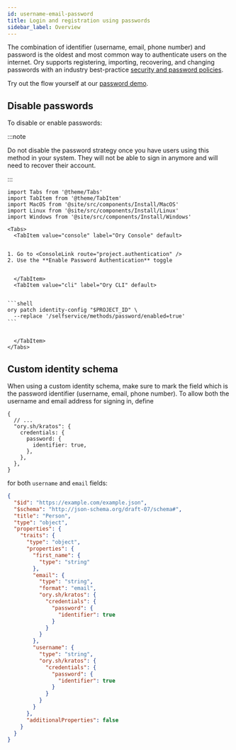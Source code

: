 ```yaml
---
id: username-email-password
title: Login and registration using passwords
sidebar_label: Overview
---
```


The combination of identifier (username, email, phone number) and password is the oldest and most common way to authenticate users
on the internet. Ory supports registering, importing, recovering, and changing passwords with an industry best-practice
[security and password policies](../../../concepts/password-policy.mdx).

Try out the flow yourself at our [password demo](https://nervous-gauss-bl8cfxwz4w.projects.oryapis.com/ui/registration).

## Disable passwords

To disable or enable passwords:

:::note

Do not disable the password strategy once you have users using this method in your system. They will not be able to sign in
anymore and will need to recover their account.

:::

````mdx-code-block
import Tabs from '@theme/Tabs'
import TabItem from '@theme/TabItem'
import MacOS from '@site/src/components/Install/MacOS'
import Linux from '@site/src/components/Install/Linux'
import Windows from '@site/src/components/Install/Windows'

<Tabs>
  <TabItem value="console" label="Ory Console" default>


1. Go to <ConsoleLink route="project.authentication" />
2. Use the **Enable Password Authentication** toggle


  </TabItem>
  <TabItem value="cli" label="Ory CLI" default>


```shell
ory patch identity-config "$PROJECT_ID" \
  --replace '/selfservice/methods/password/enabled=true'
```


  </TabItem>
</Tabs>
````

## Custom identity schema

When using a custom identity schema, make sure to mark the field which is the password identifier (username, email, phone number).
To allow both the username and email address for signing in, define

```json5
{
  // ...
  "ory.sh/kratos": {
    credentials: {
      password: {
        identifier: true,
      },
    },
  },
}
```

for both `username` and `email` fields:

```json {16-22,26-32}
{
  "$id": "https://example.com/example.json",
  "$schema": "http://json-schema.org/draft-07/schema#",
  "title": "Person",
  "type": "object",
  "properties": {
    "traits": {
      "type": "object",
      "properties": {
        "first_name": {
          "type": "string"
        },
        "email": {
          "type": "string",
          "format": "email",
          "ory.sh/kratos": {
            "credentials": {
              "password": {
                "identifier": true
              }
            }
          }
        },
        "username": {
          "type": "string",
          "ory.sh/kratos": {
            "credentials": {
              "password": {
                "identifier": true
              }
            }
          }
        }
      },
      "additionalProperties": false
    }
  }
}
```
